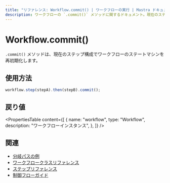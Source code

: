 ```yaml
---
title: "リファレンス: Workflow.commit() | ワークフローの実行 | Mastra ドキュメント"
description: ワークフローの `.commit()` メソッドに関するドキュメント。現在のステップ構成でワークフローマシンを再初期化します。
---
```


# Workflow.commit()

`.commit()` メソッドは、現在のステップ構成でワークフローのステートマシンを再初期化します。

## 使用方法

```typescript
workflow.step(stepA).then(stepB).commit();
```

## 戻り値

<PropertiesTable
  content={[
    {
      name: "workflow",
      type: "Workflow",
      description: "ワークフローインスタンス",
    },
  ]}
/>

## 関連

- [分岐パスの例](../../examples/workflows/branching-paths.mdx)
- [ワークフロークラスリファレンス](./workflow.mdx)
- [ステップリファレンス](./step-class.mdx)
- [制御フローガイド](../../docs/workflows/control-flow.mdx)
